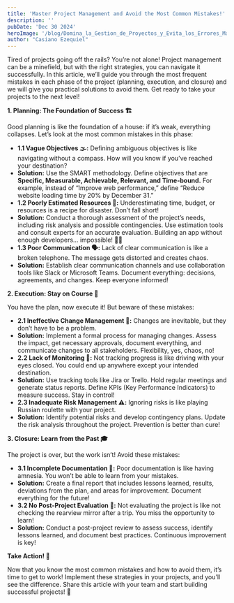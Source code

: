 ```yaml
---
title: 'Master Project Management and Avoid the Most Common Mistakes!'
description: ''
pubDate: 'Dec 30 2024'
heroImage: '/blog/Domina_la_Gestion_de_Proyectos_y_Evita_los_Errores_Mas_Comunes.jpg'
author: "Casiano Ezequiel"
---
```

Tired of projects going off the rails? You’re not alone! Project management can be a minefield, but with the right strategies, you can navigate it successfully. In this article, we’ll guide you through the most frequent mistakes in each phase of the project (planning, execution, and closure) and we will give you practical solutions to avoid them. Get ready to take your projects to the next level!


**1\. Planning: The Foundation of Success 🏗️**


Good planning is like the foundation of a house: if it’s weak, everything collapses. Let’s look at the most common mistakes in this phase:


* **1.1 Vague Objectives 🌫️:** Defining ambiguous objectives is like navigating without a compass. How will you know if you’ve reached your destination?
* **Solution:** Use the SMART methodology. Define objectives that are **Specific, Measurable, Achievable, Relevant, and Time-bound.** For example, instead of “Improve web performance,” define “Reduce website loading time by 20% by December 31.”
* **1.2 Poorly Estimated Resources 🧮:** Underestimating time, budget, or resources is a recipe for disaster. Don’t fall short!
* **Solution:** Conduct a thorough assessment of the project’s needs, including risk analysis and possible contingencies. Use estimation tools and consult experts for an accurate evaluation. Building an app without enough developers… impossible! 🙅‍♀️
* **1.3 Poor Communication  🗣️:** Lack of clear communication is like a broken telephone. The message gets distorted and creates chaos.
* **Solution:** Establish clear communication channels and use collaboration tools like Slack or Microsoft Teams. Document everything: decisions, agreements, and changes. Keep everyone informed!


**2\. Execution: Stay on Course 🧭**


You have the plan, now execute it! But beware of these mistakes:


* **2.1 Ineffective Change Management 🔄:** Changes are inevitable, but they don’t have to be a problem.
* **Solution:** Implement a formal process for managing changes. Assess the impact, get necessary approvals, document everything, and communicate changes to all stakeholders. Flexibility, yes, chaos, no!
* **2.2 Lack of Monitoring 👀:** Not tracking progress is like driving with your eyes closed. You could end up anywhere except your intended destination.
* **Solution:** Use tracking tools like Jira or Trello. Hold regular meetings and generate status reports. Define KPIs (Key Performance Indicators) to measure success. Stay in control!
* **2.3 Inadequate Risk Management ⚠️:** Ignoring risks is like playing Russian roulette with your project.
* **Solution:** Identify potential risks and develop contingency plans. Update the risk analysis throughout the project. Prevention is better than cure!


**3\. Closure: Learn from the Past 🎓**


The project is over, but the work isn’t! Avoid these mistakes:


* **3.1 Incomplete Documentation 📁:** Poor documentation is like having amnesia. You won’t be able to learn from your mistakes.
* **Solution:** Create a final report that includes lessons learned, results, deviations from the plan, and areas for improvement. Document everything for the future!
* **3.2 No Post-Project Evaluation  🤔:**  Not evaluating the project is like not checking the rearview mirror after a trip. You miss the opportunity to learn!
* **Solution:** Conduct a post-project review to assess success, identify lessons learned, and document best practices. Continuous improvement is key!


**Take Action! 💪**


Now that you know the most common mistakes and how to avoid them, it’s time to get to work! Implement these strategies in your projects, and you’ll see the difference. Share this article with your team and start building successful projects! 🎉